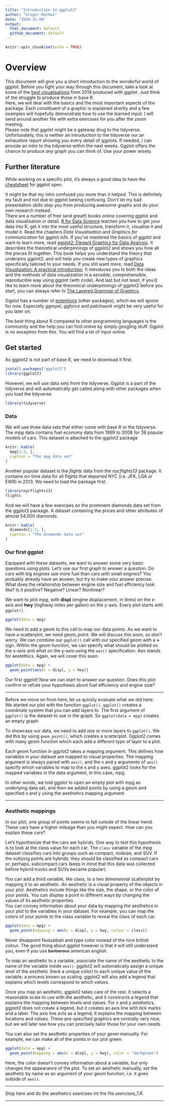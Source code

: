 ```yaml
---
title: "Introduction to ggplot2"
author: "Gregor Mathes"
date: "2020-15-04"
output:
  html_document: default
  github_document: default
---
```


```r
knitr::opts_chunk$set(echo = TRUE)
```

# Overview

This document will give you a short introduction to the wonderful world of ggplot. Before you fight your way through this document, take a look at some of the [best visualisations](https://cedricscherer.netlify.com/2019/12/30/best-tidytuesday-2019/) from 2019 produced with ggplot. Just think of the struggle to produce those in base R.  
Here, we will deal with the basics and the most important aspects of the package. Each constituent of a graphic is explained shortly and a few examples will hopefully demonstrate how to use the learned input.  I will send around another file with extra exercises for you after the zoom meeting.  
Please note that ggplot might be a gateway drug to the tidyverse. Unfortunately, this is neither an introduction to the tidyverse nor an exhaustive report showing you every detail of ggplots. If needed, I can provide an intro to the tidyverse within the next weeks. Ggplot offers the chance to produce *any* graph you can think of. Use your power wisely.


## Further literature  
  
While working on a specific plot, it's always a good idea to have the [cheatsheet](https://rstudio.com/wp-content/uploads/2015/03/ggplot2-cheatsheet.pdf) for ggplot open.  
  
It might be that my intro confused you more than it helped. This is definitely my fault and not due to ggplot beeing confusing. Don't let my bad presentation skills stop you from producing awesome graphs and do your own research instead.  
There are a number of free (and great!) books online covering ggplot and data visualisation in detail. [R for Data Science](https://r4ds.had.co.nz/) teaches you how to get your data into R, get it into the most useful structure, transform it, visualise it and model it. Read the chapters *Data Visualisation* and *Graphics for communication* for ggplot info. If you've mastered the basics of ggplot and want to learn more, read [ggplot2: Elegant Graphics for Data Analysis](https://ggplot2-book.org/index.html). It describes the theoretical underpinnings of ggplot2 and shows you how all the pieces fit together. This book helps you understand the theory that underpins ggplot2, and will help you create new types of graphics specifically tailored to your needs. If you still want more, read [Data Visualization: A practical introduction](http://socviz.co/). It introduces you to both the ideas and the methods of data visualization in a sensible, comprehensible, reproducible way using ggplot (with code). And last but not least, if you'd like to learn more about the theoretical underpinnings of ggplot2 before you start, you can always refer to [The Layered Grammar of Graphics](http://vita.had.co.nz/papers/layered-grammar.pdf).  
  
Ggplot has a number of [extentions](http://exts.ggplot2.tidyverse.org/gallery/) (other packages), which we will ignore for now. Especially *ggrepel*, *ggforce* and *patchwork* might be very useful for you later on.  
  
The best thing about R compared to other programming languages is the community and the help you can find online by simply googling stuff. Ggplot is no exception from this. You will find a lot of input online. 
  
  
## Get started
  
As ggplot2 is not part of base R, we need to download it first.
```r
install.packages("ggplot2")
library(ggplot2)
```
However, we will use data sets from the tidyverse. Ggplot is a part of the tidyverse and will automatically get called along with other packages when you load the tidyverse. 
```r
library(tidyverse)
```


### Data  
  
We will use three data sets that either come with base R or the tidyverse.  
The *mpg* data contains fuel economy data from 1999 to 2008 for 38 popular models of cars. This dataset is attached to the ggplot2 package  
```r
knitr::kable(
  mpg[1:3, ], 
  caption = "The mpg data set"
)
```
  
Another popular dataset is the *flights* data from the *nycflights13* package. It contains on-time data for all flights that departed NYC (i.e. JFK, LGA or EWR) in 2013. We need to load the package first. 
```r
library(nycflights13)
flights
```
  
And we will have a few exercises on the prominent diamonds data set from the ggplot2 package. A dataset containing the prices and other attributes of almost 54,000 diamonds.
```r
knitr::kable(
  diamonds[1:3, ], 
  caption = "The diamonds data set"
)
```
  
  
  
### Our first ggplot
  
Equipped with these datasets, we want to answer some very basic questions using plots. Let's use our first graph to answer a question: Do cars with big engines use more fuel than cars with small engines? You probably already have an answer, but try to make your answer precise. What does the relationship between engine size and fuel efficiency look like? Is it positive? Negative? Linear? Nonlinear?  
  
We want to plot *mpg*, with **displ** (engine displacement, in litres) on the x-axis and **hwy** (highway miles per gallon) on the y-axis. Every plot starts with `ggplot()`.
```r
ggplot(data = mpg)
```
  
We need to add a geom to this call to map our data points. As we want to have a scatterplot, we need geom_point. We will discuss this soon, so don't worry. We can combine our `ggplot()` call with our specified geom with a **+** sign. Within the geom function, we can specify what should be plotted on the x-axis and what on the y-axis using the `aes()` specification. Aes stands for aestethics. Again, we will cover this soon.
```r
ggplot(data = mpg) +
  geom_point(aes(x = displ, y = hwy))
```
  
Our first ggplot! Now we can start to answer our question. Does this plot confirm or refute your hypothesis about fuel efficiency and engine size?
  
***  

Before we move on from here, let us quickly evaluate what we did here:  
We started our plot with the function `ggplot()`. `ggplot()` creates a coordinate system that you can add layers to. The first argument of `ggplot()` is the dataset to use in the graph. So `ggplot(data = mpg)` creates an empty graph.
  
To showcase our data, we need to add one or more layers to `ggplot()`. We did this by using `geom_point()`, which creates a scatterplot. Ggplot2 comes with many geom function which each add a different type of layer to a plot.  
  
Each geom function in ggplot2 takes a mapping argument. This defines how variables in your dataset are mapped to visual properties. The mapping argument is always paired with `aes()`, and the x and y arguments of `aes()` specify which variables to map to the x and y axes. ggplot2 looks for the mapped variables in the data argument, in this case, mpg.  
  
In other words, we told ggplot to open an empty plot with mpg as underlying data set, and then we added points by using a geom and specified x and y using the aesthetics mapping argument.  

***
  
  
### Aesthetic mappings  
  
In our plot, one group of points seems to fall outside of the linear trend. These cars have a higher mileage than you might expect. How can you explain these cars?  
  
Let's hypothesize that the cars are hybrids. One way to test this hypothesis is to look at the class value for each car. The `class` variable of the *mpg* dataset classifies cars into groups such as compact, midsize, and SUV. If the outlying points are hybrids, they should be classified as compact cars or, perhaps, subcompact cars (keep in mind that this data was collected before hybrid trucks and SUVs became popular).

You can add a third variable, like class, to a two dimensional scatterplot by mapping it to an aesthetic. An aesthetic is a visual property of the objects in your plot. Aesthetics include things like the size, the shape, or the color of your points. You can display a point in different ways by changing the values of its aesthetic properties.  
You can convey information about your data by mapping the aesthetics in your plot to the variables in your dataset. For example, you can map the colors of your points to the class variable to reveal the class of each car.
```r
ggplot(data = mpg) + 
  geom_point(mapping = aes(x = displ, y = hwy, colour = class))
```
  
Never disappoint Nussaibah and type *color* instead of the nice british *colour*. The good thing about ggplot however is that it will still understand you, even if you use ~~barbarous~~ american english.  
  
To map an aesthetic to a variable, associate the name of the aesthetic to the name of the variable inside `aes()`. ggplot2 will automatically assign a unique level of the aesthetic (here a unique color) to each unique value of the variable, a process known as scaling. ggplot2 will also add a legend that explains which levels correspond to which values.  
  
Once you map an aesthetic, ggplot2 takes care of the rest. It selects a reasonable scale to use with the aesthetic, and it constructs a legend that explains the mapping between levels and values. For x and y aesthetics, ggplot2 does not create a legend, but it creates an axis line with tick marks and a label. The axis line acts as a legend; it explains the mapping between locations and values. These pre-specified graphics are normally very nice, but we will later see how you can precisely tailor those for your own needs. 

You can also set the aesthetic properties of your geom manually. For example, we can make all of the points in our plot green:
```r
ggplot(data = mpg) + 
  geom_point(mapping = aes(x = displ, y = hwy), color = "darkgreen")
```
  
Here, the color doesn't convey information about a variable, but only changes the appearance of the plot. To set an aesthetic manually, set the aesthetic by name as an argument of your geom function; i.e. it goes outside of `aes()`.

***  
  
Stop here and do the aesthetics exercises int the file *exercises_1.R*.  
  
***
  





